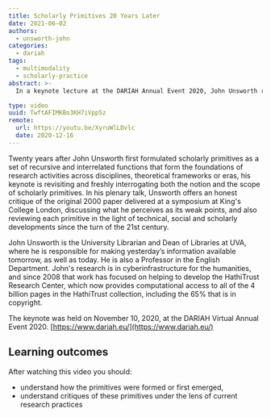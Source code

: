 ```yaml
---
title: Scholarly Primitives 20 Years Later
date: 2021-06-02
authors:
  - unsworth-john
categories:
  - dariah
tags:
  - multimodality
  - scholarly-practice
abstract: >-
  In a keynote lecture at the DARIAH Annual Event 2020, John Unsworth revisited his seminal concept of scholarly primitives as the foundation of research activities across disciplines, theoretical frameworks or eras.

type: video
uuid: TwftAFIMKBo3KH7iVpp5z
remote:
  url: https://youtu.be/XyruWlLDvlc
  date: 2020-12-16
---
```


Twenty years after John Unsworth first formulated scholarly primitives as a set of recursive and interrelated functions that form the foundations of research activities across disciplines, theoretical frameworks or eras, his keynote is revisiting and freshly interrogating both the notion and the scope of scholarly primitives. In his plenary talk, Unsworth offers an honest critique of the original 2000 paper delivered at a symposium at King's College London, discussing what he perceives as its weak points, and also reviewing each primitive in the light of technical, social and scholarly developments since the turn of the 21st century.

John Unsworth is the University Librarian and Dean of Libraries at UVA, where he is responsible for making yesterday’s information available tomorrow, as well as today. He is also a Professor in the English Department. John's research is in cyberinfrastructure for the humanities, and since 2008 that work has focused on helping to develop the HathiTrust Research Center, which now provides computational access to all of the 4 billion pages in the HathiTrust collection, including the 65% that is in copyright.

The keynote was held on November 10, 2020, at the DARIAH Virtual Annual Event 2020. [https://www.dariah.eu/](https://www.dariah.eu/)

## Learning outcomes

After watching this video you should:

- understand how the primitives were formed or first emerged,
- understand critiques of these primitives under the lens of current research practices

<VideoCard
  title="Click to view"
  subtitle="Scholarly Primitives 20 Years Later"
  id="XyruWlLDvlc"
  image="/assets/images/cms/posts/john-unsworth-plenary/john-unsworth-keynote.png"
/>
